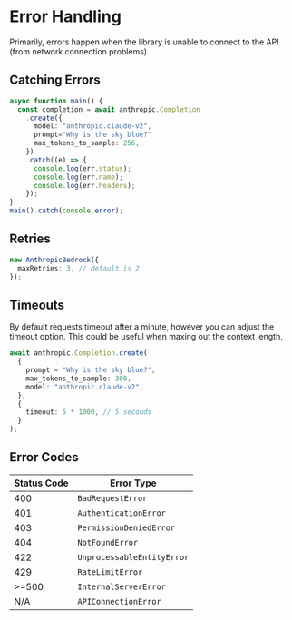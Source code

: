 # Error Handling

Primarily, errors happen when the library is unable to connect to the API (from network connection problems).

## Catching Errors

```typescript
async function main() {
  const completion = await anthropic.Completion
    .create({
      model: "anthropic.claude-v2",
      prompt="Why is the sky blue?"
      max_tokens_to_sample: 256,
    })
    .catch((e) => {
      console.log(err.status);
      console.log(err.name);
      console.log(err.headers);
    });
}
main().catch(console.error);
```

## Retries

```typescript
new AnthropicBedrock({
  maxRetries: 3, // default is 2
});
```

## Timeouts

By default requests timeout after a minute, however you can adjust the timeout option. This could be useful when maxing out the context length.

```typescript
await anthropic.Completion.create(
  {
    prompt = "Why is the sky blue?",
    max_tokens_to_sample: 300,
    model: "anthropic.claude-v2",
  },
  {
    timeout: 5 * 1000, // 5 seconds
  }
);
```

## Error Codes

| Status Code | Error Type                 |
| ----------- | -------------------------- |
| 400         | `BadRequestError`          |
| 401         | `AuthenticationError`      |
| 403         | `PermissionDeniedError`    |
| 404         | `NotFoundError`            |
| 422         | `UnprocessableEntityError` |
| 429         | `RateLimitError`           |
| >=500       | `InternalServerError`      |
| N/A         | `APIConnectionError`       |
